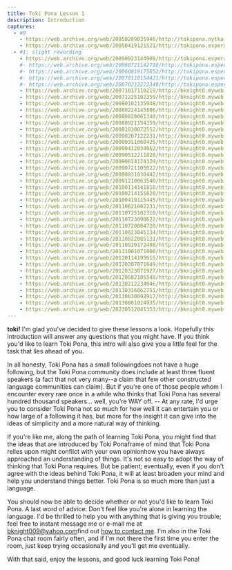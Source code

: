 ```yaml
---
title: Toki Pona Lesson 1
description: Introduction
captures:
  - #0
    - https://web.archive.org/web/20050209035946/http://tokipona.nytka.org:80/lesson/lesson1.html
    - https://web.archive.org/web/20050419121521/http://tokipona.esperanto-jeunes.org/lesson/lesson1.html
  - #1: slight rewording
    - https://web.archive.org/web/20050923144909/http://tokipona.esperanto-jeunes.org/lesson/lesson1.html
    #- https://web.archive.org/web/20060721142710/http://tokipona.esperanto-jeunes.org/lesson/lesson1.html
    #- https://web.archive.org/web/20060819175852/http://tokipona.esperanto-jeunes.org/lesson/lesson1.html
    #- https://web.archive.org/web/20070110154421/http://tokipona.esperanto-jeunes.org:80/lesson/lesson1.html
    #- https://web.archive.org/web/20070212222349/http://tokipona.esperanto-jeunes.org:80/lesson/lesson1.html
    - https://web.archive.org/web/20071017110219/http://bknight0.myweb.uga.edu:80/toki/lesson/lesson1.html
    - https://web.archive.org/web/20071225102359/http://bknight0.myweb.uga.edu:80/toki/lesson/lesson1.html
    - https://web.archive.org/web/20080102135948/http://bknight0.myweb.uga.edu:80/toki/lesson/lesson1.html
    - https://web.archive.org/web/20080224145806/http://bknight0.myweb.uga.edu:80/toki/lesson/lesson1.html
    - https://web.archive.org/web/20080820061340/http://bknight0.myweb.uga.edu:80/toki/lesson/lesson1.html
    - https://web.archive.org/web/20080921154359/http://bknight0.myweb.uga.edu:80/toki/lesson/lesson1.html
    - https://web.archive.org/web/20081030072552/http://bknight0.myweb.uga.edu:80/toki/lesson/lesson1.html
    - https://web.archive.org/web/20090207122231/http://bknight0.myweb.uga.edu:80/toki/lesson/lesson1.html
    - https://web.archive.org/web/20090311060425/http://bknight0.myweb.uga.edu:80/toki/lesson/lesson1.html
    - https://web.archive.org/web/20090412034052/http://bknight0.myweb.uga.edu:80/toki/lesson/lesson1.html
    - https://web.archive.org/web/20090512211828/http://bknight0.myweb.uga.edu:80/toki/lesson/lesson1.html
    - https://web.archive.org/web/20090614124329/http://bknight0.myweb.uga.edu:80/toki/lesson/lesson1.html
    - https://web.archive.org/web/20090721105022/http://bknight0.myweb.uga.edu:80/toki/lesson/lesson1.html
    - https://web.archive.org/web/20090831030442/http://bknight0.myweb.uga.edu:80/toki/lesson/lesson1.html
    - https://web.archive.org/web/20091210063540/http://bknight0.myweb.uga.edu:80/toki/lesson/lesson1.html
    - https://web.archive.org/web/20100114141818/http://bknight0.myweb.uga.edu:80/toki/lesson/lesson1.html
    - https://web.archive.org/web/20100214155820/http://bknight0.myweb.uga.edu:80/toki/lesson/lesson1.html
    - https://web.archive.org/web/20100419115445/http://bknight0.myweb.uga.edu:80/toki/lesson/lesson1.html
    - https://web.archive.org/web/20110621082231/http://bknight0.myweb.uga.edu:80/toki/lesson/lesson1.html
    - https://web.archive.org/web/20110725102310/http://bknight0.myweb.uga.edu:80/toki/lesson/lesson1.html
    - https://web.archive.org/web/20110723090622/http://bknight0.myweb.uga.edu:80/toki/lesson/lesson1.html
    - https://web.archive.org/web/20110720084720/http://bknight0.myweb.uga.edu:80/toki/lesson/lesson1.html
    - https://web.archive.org/web/20110823045134/http://bknight0.myweb.uga.edu:80/toki/lesson/lesson1.html
    - https://web.archive.org/web/20110822085131/http://bknight0.myweb.uga.edu:80/toki/lesson/lesson1.html
    - https://web.archive.org/web/20110910172408/http://bknight0.myweb.uga.edu:80/toki/lesson/lesson1.html
    - https://web.archive.org/web/20111001071000/http://bknight0.myweb.uga.edu:80/toki/lesson/lesson1.html
    - https://web.archive.org/web/20120114195615/http://bknight0.myweb.uga.edu:80/toki/lesson/lesson1.html
    - https://web.archive.org/web/20120207071649/http://bknight0.myweb.uga.edu:80/toki/lesson/lesson1.html
    - https://web.archive.org/web/20120323071927/http://bknight0.myweb.uga.edu/toki/lesson/lesson1
    - https://web.archive.org/web/20120502105548/http://bknight0.myweb.uga.edu:80/toki/lesson/lesson1.html
    - https://web.archive.org/web/20130212234046/http://bknight0.myweb.uga.edu:80/toki/lesson/lesson1.html
    - https://web.archive.org/web/20130316062751/http://bknight0.myweb.uga.edu:80/toki/lesson/lesson1.html
    - https://web.archive.org/web/20130630092917/http://bknight0.myweb.uga.edu:80/toki/lesson/lesson1.html
    - https://web.archive.org/web/20130801024935/http://bknight0.myweb.uga.edu:80/toki/lesson/lesson1.html
    - https://web.archive.org/web/20230512041353/http://bknight0.myweb.uga.edu:80/toki/lesson/lesson1.html
---
```


**toki!** I'm glad you've decided to give these lessons a look. Hopefully this introduction will answer any questions that you might have. If you think you'd like to learn Toki Pona, this intro will also give you a little feel for the task that lies ahead of you.

In all honesty, Toki Pona <Change till={1}>has a small following</Change><Change from={1}>does not have a huge following</Change>, but the Toki Pona community does include at least three fluent speakers<Change till={1}> (a fact that not very many</Change><Change from={1}>--a claim that few</Change> other constructed language communities can claim<Change till={1}>)</Change>. But if you're one of those people whom I encounter every rare once in a while who thinks that Toki Pona has several hundred thousand speakers... well, you're WAY off. -- At any rate, I'd urge you to consider Toki Pona not so much for how well it can entertain you or how large of a following it has, but more for the insight it can give into the ideas of simplicity and a more natural way of thinking.

If you're like me, along the path of learning Toki Pona, you might find that the <Change till={1}>ideas that are introduced by Toki Pona</Change><Change from={1}>frame of mind that Toki Pona relies upon</Change> might conflict with 
<Change till={1}>your own opinion</Change><Change from={1}>how you have always approached an understanding</Change> of things. It's not so easy to adopt the way of thinking that Toki Pona requires. But be patient; eventually, even if you don't agree with the ideas behind Toki Pona, it will at least broaden your mind and help you understand things better. Toki Pona is so much more than just a language.

You should now be able to decide whether or not you'd like to learn Toki Pona. A last word of advice: Don't feel like you're alone in learning the language. I'd be thrilled to help you with anything that is giving you trouble; feel free to <Change till={1}>instant message me or e-mail me at bknight009@yahoo.com</Change><Change from={1}>find out [how to contact me](/me/contact)</Change>. I'm also in the Toki Pona chat room fairly often, and if I'm not there the first time you enter the room, just keep trying occasionally and you'll get me eventually.

With that said, enjoy the lessons, and good luck learning Toki Pona! 